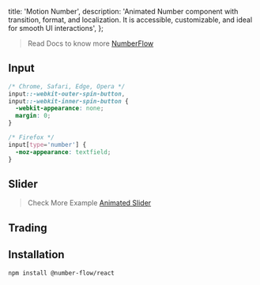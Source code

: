   title: 'Motion Number',
  description:
    'Animated Number component with transition, format, and localization. It is accessible, customizable, and ideal for smooth UI interactions',
};

> Read Docs to know more [NumberFlow](https://number-flow.barvian.me)

<ComponentCodePreview name='motion-number' hasReTrigger isFitheight />

## Input

<ComponentCodePreview name='motion-number-input' isFitheight isTab>

<TabCodePreview name='motion-number-input' >

```css globals.css
/* Chrome, Safari, Edge, Opera */
input::-webkit-outer-spin-button,
input::-webkit-inner-spin-button {
  -webkit-appearance: none;
  margin: 0;
}

/* Firefox */
input[type='number'] {
  -moz-appearance: textfield;
}
```

</TabCodePreview>

</ComponentCodePreview>

## Slider

<ComponentCodePreview name='motion-number-slider' isFitheight isTab>

<TabCodePreview name='motion-number-slider'>

</TabCodePreview>

> Check More Example [Animated Slider](https://www.ui-layout.com/components/animated-slider)

</ComponentCodePreview>

## Trading

<ComponentCodePreview name='number-flow-trading' hasReTrigger isFitheight />

## Installation

```bash
npm install @number-flow/react
```
